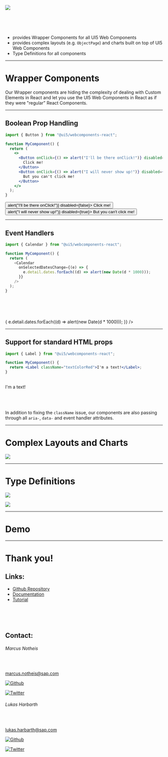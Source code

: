 
<!-- section-title: UI5 Web Components for React -->

![](../assets/UI5WCR_Logo.png)

<br />
<br />
<br />

<!-- fragments-start -->

- provides Wrapper Components for all UI5 Web Components
- provides complex layouts (e.g. `ObjectPage`) and charts built on top of UI5 Web Components
- Type Definitions for all components

<!-- fragments-end -->

---

# Wrapper Components

Our Wrapper components are hiding the complexity of dealing with Custom Elements in React and let you use the UI5 Web Components
in React as if they were "regular" React Components.

---

<!-- begin-block -->

## Boolean Prop Handling

```jsx
import { Button } from "@ui5/webcomponents-react";

function MyComponent() {
  return (
    <>
      <Button onClick={() => alert("I'll be there onClick!")} disabled={false}>
        Click me!
      </Button>
      <Button onClick={() => alert("I will never show up!")} disabled={true}>
        But you can't click me!
      </Button>
    </>
  );
}
```

<div className="scaledFlexBox">
  <Button onClick={() => alert("I'll be there onClick!")} disabled={false}>
    Click me!
  </Button>
  <Button onClick={() => alert("I will never show up!")} disabled={true}>
    But you can't click me!
  </Button>
</div>

<!-- end-block -->

---

<!-- start-block -->

## Event Handlers

```javascript
import { Calendar } from "@ui5/webcomponents-react";

function MyComponent() {
  return (
    <Calendar
      onSelectedDatesChange={(e) => {
        e.detail.dates.forEach((d) => alert(new Date(d * 1000)));
      }}
    />
  );
}
```

<br />
<br />
<br />
<br />
<div className="scaledFlexBox">
  <Calendar
    onSelectedDatesChange={(e) => {
      e.detail.dates.forEach((d) => alert(new Date(d * 1000)));
    }}
  />
</div>

<!-- end-block -->

---

## Support for standard HTML props

```jsx
import { Label } from "@ui5/webcomponents-react";

function MyComponent() {
  return <Label className="textColorRed">I'm a text!</Label>;
}
```

<br />
<Label className="textColorRed" style={{ fontSize: "24px" }}>
  I'm a text!
</Label>

<br />
<br />
<br />
<br />

In addition to fixing the `className` issue, our components are also passing through all `aria-`, `data-` and event handler
attributes.

---

# Complex Layouts and Charts

<!-- block-start: grid -->
<!-- block-start: column -->

![](../assets/DynamicPage.png)

<!-- block-end -->
<!-- block-end -->

---

# Type Definitions

<!-- block-start: grid -->
<!-- block-start: column -->

![](../assets/ButtonPropTypes.png)

<!-- block-end -->

<!-- block-start: column -->

![](../assets/ButtonTypeAhead.png)

<!-- block-end -->
<!-- block-end -->

---

<!-- classes: demo -->

<!-- block-start: attribution -->

<!--

[Source](http://gph.is/1LmxrD8)

-->

<!-- block-end -->

<!-- section-title: Demo -->

# Demo

---

# Thank you!

## Links:

- [Github Repository](https://github.com/SAP/ui5-webcomponents-react)
- [Documentation](https://sap.github.io/ui5-webcomponents-react)
- [Tutorial](https://developers.sap.com/mission.react-spa.html)

<br />
<br />
<br />

## Contact:

<!-- block-start: grid -->
<!-- block-start: column -->

###### Marcus Notheis

<br />

marcus.notheis@sap.com

<!-- block-start: social -->

[![Github](../assets/GitHub-Mark-Light-32px.png)](https://github.com/MarcusNotheis)

[![Twitter](../assets/Twitter.png)](https://twitter.com/marcusnotheis)

<!-- block-end -->

<!-- block-end -->

<!-- block-start: column -->

###### Lukas Harbarth

<br />

lukas.harbarth@sap.com

<!-- block-start: social -->

[![Github](../assets/GitHub-Mark-Light-32px.png)](https://github.com/Lukas742)

[![Twitter](../assets/Twitter.png)](https://twitter.com/luk742)

<!-- block-end -->

<!-- block-end -->
<!-- block-end -->
